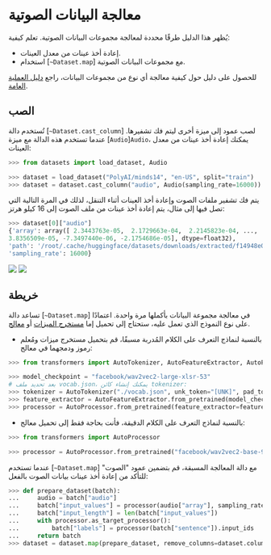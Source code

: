 # معالجة البيانات الصوتية

يُظهر هذا الدليل طرقًا محددة لمعالجة مجموعات البيانات الصوتية. تعلم كيفية:

- إعادة أخذ عينات من معدل العينات.
- استخدام [`~Dataset.map`] مع مجموعات البيانات الصوتية.

للحصول على دليل حول كيفية معالجة أي نوع من مجموعات البيانات، راجع <a class="underline decoration-sky-400 decoration-2 font-semibold" href="./process">دليل العملية العامة</a>.

## الصب

تُستخدم دالة [`~Dataset.cast_column`] لصب عمود إلى ميزة أخرى ليتم فك تشفيرها. عندما تستخدم هذه الدالة مع ميزة [`Audio`]`Audio`، يمكنك إعادة أخذ عينات من معدل العينات:

```py
>>> from datasets import load_dataset, Audio

>>> dataset = load_dataset("PolyAI/minds14", "en-US", split="train")
>>> dataset = dataset.cast_column("audio", Audio(sampling_rate=16000))
```

يتم فك تشفير ملفات الصوت وإعادة أخذ العينات أثناء التنقل، لذلك في المرة التالية التي تصل فيها إلى مثال، يتم إعادة أخذ عينات من ملف الصوت إلى 16 كيلو هرتز:

```py
>>> dataset[0]["audio"]
{'array': array([ 2.3443763e-05,  2.1729663e-04,  2.2145823e-04, ...,
3.8356509e-05, -7.3497440e-06, -2.1754686e-05], dtype=float32),
'path': '/root/.cache/huggingface/datasets/downloads/extracted/f14948e0e84be638dd7943ac36518a4cf3324e8b7aa331c5ab11541518e9368c/en-US~JOINT_ACCOUNT/602ba55abb1e6d0fbce92065.wav',
'sampling_rate': 16000}
```

<div class="flex justify-center">
<img class="block dark:hidden" src="https://huggingface.co/datasets/huggingface/documentation-images/resolve/main/datasets/resample.gif"/>
<img class="hidden dark:block" src="https://huggingface.co/datasets/huggingface/documentation-images/resolve/main/datasets/resample-dark.gif"/>
</div>

## خريطة

تساعد دالة [`~Dataset.map`] في معالجة مجموعة البيانات بأكملها مرة واحدة. اعتمادًا على نوع النموذج الذي تعمل عليه، ستحتاج إلى تحميل إما [مستخرج الميزات](https://huggingface.co/docs/transformers/model_doc/auto#transformers.AutoFeatureExtractor) أو [معالج](https://huggingface.co/docs/transformers/model_doc/auto#transformers.AutoProcessor).

- بالنسبة لنماذج التعرف على الكلام المُدربة مسبقًا، قم بتحميل مستخرج ميزات ومُعلم رموز ودمجهما في معالج:

```py
>>> from transformers import AutoTokenizer, AutoFeatureExtractor, AutoProcessor

>>> model_checkpoint = "facebook/wav2vec2-large-xlsr-53"
# بعد تحديد ملف vocab.json، يمكنك إنشاء كائن tokenizer:
>>> tokenizer = AutoTokenizer("./vocab.json", unk_token="[UNK]", pad_token="[PAD]", word_delimiter_token="|")
>>> feature_extractor = AutoFeatureExtractor.from_pretrained(model_checkpoint)
>>> processor = AutoProcessor.from_pretrained(feature_extractor=feature_extractor, tokenizer=tokenizer)
```

- بالنسبة لنماذج التعرف على الكلام الدقيقة، فأنت بحاجة فقط إلى تحميل معالج:

```py
>>> from transformers import AutoProcessor

>>> processor = AutoProcessor.from_pretrained("facebook/wav2vec2-base-960h")
```

عندما تستخدم [`~Dataset.map`] مع دالة المعالجة المسبقة، قم بتضمين عمود "الصوت" للتأكد من إعادة أخذ عينات بيانات الصوت بالفعل:

```py
>>> def prepare_dataset(batch):
...     audio = batch["audio"]
...     batch["input_values"] = processor(audio["array"], sampling_rate=audio["sampling_rate"]).input_values[0]
...     batch["input_length"] = len(batch["input_values"])
...     with processor.as_target_processor():
...         batch["labels"] = processor(batch["sentence"]).input_ids
...     return batch
>>> dataset = dataset.map(prepare_dataset, remove_columns=dataset.column_names)
```
